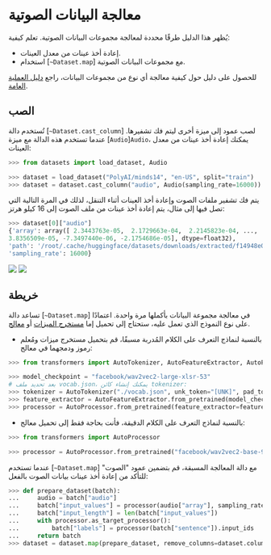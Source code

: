 # معالجة البيانات الصوتية

يُظهر هذا الدليل طرقًا محددة لمعالجة مجموعات البيانات الصوتية. تعلم كيفية:

- إعادة أخذ عينات من معدل العينات.
- استخدام [`~Dataset.map`] مع مجموعات البيانات الصوتية.

للحصول على دليل حول كيفية معالجة أي نوع من مجموعات البيانات، راجع <a class="underline decoration-sky-400 decoration-2 font-semibold" href="./process">دليل العملية العامة</a>.

## الصب

تُستخدم دالة [`~Dataset.cast_column`] لصب عمود إلى ميزة أخرى ليتم فك تشفيرها. عندما تستخدم هذه الدالة مع ميزة [`Audio`]`Audio`، يمكنك إعادة أخذ عينات من معدل العينات:

```py
>>> from datasets import load_dataset, Audio

>>> dataset = load_dataset("PolyAI/minds14", "en-US", split="train")
>>> dataset = dataset.cast_column("audio", Audio(sampling_rate=16000))
```

يتم فك تشفير ملفات الصوت وإعادة أخذ العينات أثناء التنقل، لذلك في المرة التالية التي تصل فيها إلى مثال، يتم إعادة أخذ عينات من ملف الصوت إلى 16 كيلو هرتز:

```py
>>> dataset[0]["audio"]
{'array': array([ 2.3443763e-05,  2.1729663e-04,  2.2145823e-04, ...,
3.8356509e-05, -7.3497440e-06, -2.1754686e-05], dtype=float32),
'path': '/root/.cache/huggingface/datasets/downloads/extracted/f14948e0e84be638dd7943ac36518a4cf3324e8b7aa331c5ab11541518e9368c/en-US~JOINT_ACCOUNT/602ba55abb1e6d0fbce92065.wav',
'sampling_rate': 16000}
```

<div class="flex justify-center">
<img class="block dark:hidden" src="https://huggingface.co/datasets/huggingface/documentation-images/resolve/main/datasets/resample.gif"/>
<img class="hidden dark:block" src="https://huggingface.co/datasets/huggingface/documentation-images/resolve/main/datasets/resample-dark.gif"/>
</div>

## خريطة

تساعد دالة [`~Dataset.map`] في معالجة مجموعة البيانات بأكملها مرة واحدة. اعتمادًا على نوع النموذج الذي تعمل عليه، ستحتاج إلى تحميل إما [مستخرج الميزات](https://huggingface.co/docs/transformers/model_doc/auto#transformers.AutoFeatureExtractor) أو [معالج](https://huggingface.co/docs/transformers/model_doc/auto#transformers.AutoProcessor).

- بالنسبة لنماذج التعرف على الكلام المُدربة مسبقًا، قم بتحميل مستخرج ميزات ومُعلم رموز ودمجهما في معالج:

```py
>>> from transformers import AutoTokenizer, AutoFeatureExtractor, AutoProcessor

>>> model_checkpoint = "facebook/wav2vec2-large-xlsr-53"
# بعد تحديد ملف vocab.json، يمكنك إنشاء كائن tokenizer:
>>> tokenizer = AutoTokenizer("./vocab.json", unk_token="[UNK]", pad_token="[PAD]", word_delimiter_token="|")
>>> feature_extractor = AutoFeatureExtractor.from_pretrained(model_checkpoint)
>>> processor = AutoProcessor.from_pretrained(feature_extractor=feature_extractor, tokenizer=tokenizer)
```

- بالنسبة لنماذج التعرف على الكلام الدقيقة، فأنت بحاجة فقط إلى تحميل معالج:

```py
>>> from transformers import AutoProcessor

>>> processor = AutoProcessor.from_pretrained("facebook/wav2vec2-base-960h")
```

عندما تستخدم [`~Dataset.map`] مع دالة المعالجة المسبقة، قم بتضمين عمود "الصوت" للتأكد من إعادة أخذ عينات بيانات الصوت بالفعل:

```py
>>> def prepare_dataset(batch):
...     audio = batch["audio"]
...     batch["input_values"] = processor(audio["array"], sampling_rate=audio["sampling_rate"]).input_values[0]
...     batch["input_length"] = len(batch["input_values"])
...     with processor.as_target_processor():
...         batch["labels"] = processor(batch["sentence"]).input_ids
...     return batch
>>> dataset = dataset.map(prepare_dataset, remove_columns=dataset.column_names)
```
